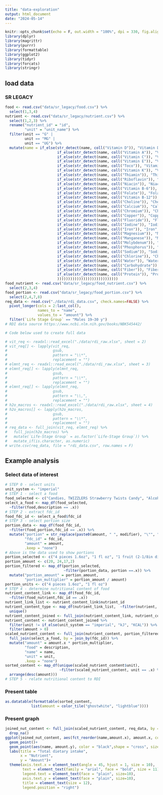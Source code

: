 ```yaml
---
title: "data-exploration"
output: html_document
date: "2024-05-14"
---
```


```r
knitr::opts_chunk$set(echo = F, out.width = "100%", dpi = 330, fig.align = "center")
library(dplyr)
library(magrittr)
library(purrr)
library(formattable)
library(ggplot2)
library(tidyr)
library(forcats)
library(stringr)
```

## load data

### SR LEGACY

```r
food <- read.csv("data/sr_legacy/food.csv") %>% 
  select(1,3,4)
nutrient <- read.csv("data/sr_legacy/nutrient.csv") %>% 
  select(1,2,3) %>% 
  rename("nutrient_id" = "id",
         "unit" = "unit_name") %>% 
  filter(unit == "G" |
         unit == "MG" |
         unit == "UG") %>% 
  mutate(name = if_else(str_detect(name, coll("Vitamin D")), "Vitamin D", 
                        if_else(str_detect(name, coll("Vitamin A")), "Vitamin A", 
                        if_else(str_detect(name, coll("Vitamin C")), "Vitamin C", 
                        if_else(str_detect(name, coll("Vitamin E")), "Vitamin E", 
                        if_else(str_detect(name, coll("Toco")), "Vitamin E", 
                        if_else(str_detect(name, coll("Vitamin K")), "Vitamin K", 
                        if_else(str_detect(name, coll("Thiamin")), "Thiamin", 
                        if_else(str_detect(name, coll("Riboflavin")), "Riboflavin", 
                        if_else(str_detect(name, coll("Niacin")), "Niacin", 
                        if_else(str_detect(name, coll("Vitamin B-6")), "Vitamin B-6", 
                        if_else(str_detect(name, coll("Folate")), "Folate", 
                        if_else(str_detect(name, coll("Vitamin B-12")), "Vitamin B-12",
                        if_else(str_detect(name, coll("Choline")), "Choline", 
                        if_else(str_detect(name, coll("Calcium")), "Calcium", 
                        if_else(str_detect(name, coll("Chromium")), "Chromium",
                        if_else(str_detect(name, coll("Copper")), "Copper", 
                        if_else(str_detect(name, coll("Fluoride")), "Fluoride", 
                        if_else(str_detect(name, coll("Iodine")), "Iodine", 
                        if_else(str_detect(name, coll("Iron")), "Iron",
                        if_else(str_detect(name, coll("Magnesium")), "Magnesium", 
                        if_else(str_detect(name, coll("Manganese")), "Manganese",
                        if_else(str_detect(name, coll("Molybdenum")), "Molybdenum",
                        if_else(str_detect(name, coll("Phosphorus")), "Phosphorus", 
                        if_else(str_detect(name, coll("Sodium")), "Sodium", 
                        if_else(str_detect(name, coll("Chlorine")), "Chlorine", 
                        if_else(str_detect(name, coll("Water")), "Water", 
                        if_else(str_detect(name, coll("Carbohydrate")), "Carbohydrate", 
                        if_else(str_detect(name, coll("Fiber")), "Fiber", 
                        if_else(str_detect(name, coll("Protein")), "Protein", name))
                        ))))))))))))))))))))))))))))
food_nutrient <- read.csv("data/sr_legacy/food_nutrient.csv") %>% 
  select(2,3,4) 
food_portion <- read.csv("data/sr_legacy/food_portion.csv") %>% 
  select(2,4,7,8)
req_data <- read.csv("./data/rdi_data.csv", check.names=FALSE) %>% 
  pivot_longer(cols = 2:last_col(),
               names_to = "name",
               values_to = "amount") %>% 
  filter(`Life Stage Group` == "Males 19–30 y")
# RDI data source https://www.ncbi.nlm.nih.gov/books/NBK545442/

# Code below used to create full data

# vit_req <- readxl::read_excel("./data/rdi_raw.xlsx", sheet = 2)
# vit_req[] <- lapply(vit_req,
#                     gsub,
#                     pattern = "\\*",
#                     replacement = "")
# elmnt_req <- readxl::read_excel("./data/rdi_raw.xlsx", sheet = 3)
# elmnt_req[] <- lapply(elmnt_req,
#                     gsub,
#                     pattern = "\\*",
#                     replacement = "")
# elmnt_req[] <- lapply(elmnt_req,
#                     gsub,
#                     pattern = "\\,",
#                     replacement = "")
# h2o_macros <- readxl::read_excel("./data/rdi_raw.xlsx", sheet = 4)
# h2o_macros[] <- lapply(h2o_macros,
#                     gsub,
#                     pattern = "\\*",
#                     replacement = "")
# req_data <- full_join(vit_req, elmnt_req) %>%
#   full_join(h2o_macros) %>%
#   mutate(`Life-Stage Group` = as.factor(`Life-Stage Group`)) %>%
#   mutate_if(is.character, as.numeric)
# write.csv(req_data, file = "rdi_data.csv", row.names = F)
```

## Example analysis

### Select data of interest

```r
# STEP 0 - select units
unit_system <- "imperial"
# STEP 1 - select a food
food_selected <- c("Candies, TWIZZLERS Strawberry Twists Candy", "Alcoholic beverage, beer, light, BUD LIGHT", "Plums, raw", "Blueberries, raw")
select_a_food <- map_df(food_selected,
  ~filter(food,description == .x))
# STEP 2 - extract fdc_id
food_fdc_id <- select_a_food$fdc_id
# STEP 3 - select portion size
portion_data <- map_df(food_fdc_id,
  ~filter(food_portion,fdc_id == .x)) %>% 
  mutate("portion" = str_replace(paste0(amount, " ", modifier), "\"", "in"),
         "fdc_id" = fdc_id,
         "amount" = amount,
         .keep = "none")
# Above is the data used to show portions
portion_selected <- c("4 pieces 1.6oz", "1 fl oz", "1 fruit (2-1/8in dia)", "1 cup")
portion_amount <- c(20, 24,17,2)
portion_filtered <- map_df(portion_selected,
                           ~filter(portion_data, portion ==.x)) %>% 
  mutate("portion_amount" = portion_amount,
         "portion_multiplier" = portion_amount / amount)
portion_units <- c("4 pieces 1.6oz", "1 fl oz")
# STEP 4 - determine nutritional content of food
nutrient_content_link <- map_df(food_fdc_id, 
  ~filter(food_nutrient,fdc_id == .x))
nutrient_link_list <- nutrient_content_link$nutrient_id
nutrient_content_type <- map_df(nutrient_link_list,  ~filter(nutrient, nutrient_id == .x)) %>% 
  unique()
nutrient_content_joined <- full_join(nutrient_content_link, nutrient_content_type) 
nutrient_content <- nutrient_content_joined %>% 
  filter(unit != if_else(unit_system == "imperial", "kJ", "KCAL")) %>% 
  filter(amount > 0) 
scaled_nutrient_content <- full_join(nutrient_content, portion_filtered, by = join_by(fdc_id)) %>% 
  full_join(select_a_food, by = join_by(fdc_id)) %>% 
  mutate("amount" = amount.x * portion_multiplier,
         "food" = description,
         "name" = name,
         "unit" = unit,
         .keep = "none")
sorted_content <- map_df(unique(scaled_nutrient_content$unit),
                         ~filter(scaled_nutrient_content, unit == .x) %>% 
  arrange(desc(amount)))
# STEP 5 - relate nutritional content to RDI

```

### Present table


```r
as.datatable(formattable(sorted_content,
            list(amount = color_tile("ghostwhite", "lightblue"))))
```


### Present graph

```r
joined_nut_content <- full_join(scaled_nutrient_content, req_data, by = join_by(name)) %>% 
  drop_na() 
ggplot(joined_nut_content, aes(fct_reorder(name,amount.x), amount.x, color = food))+
  geom_point()+
  geom_point(aes(name, amount.y), color = "black",shape = "cross", size = 2)+
  labs(title = "Total dietary intake",
       x = "Nutrient",
       y = "Amount")+
  theme(axis.text.x = element_text(angle = 45, hjust = 1, size = 10),
        text = element_text(family = "arial", face = "bold", size = 11),
        legend.text = element_text(face = "plain", size=10),
        axis.text.y = element_text(face = "plain", size=10),
        title = element_text(size = 12),
        legend.position = "right")
```

